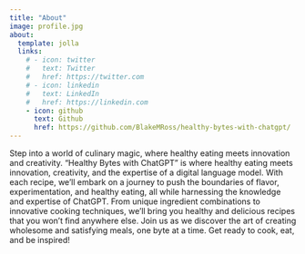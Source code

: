 ```yaml
---
title: "About"
image: profile.jpg
about:
  template: jolla
  links:
    # - icon: twitter
    #   text: Twitter
    #   href: https://twitter.com
    # - icon: linkedin
    #   text: LinkedIn
    #   href: https://linkedin.com
    - icon: github
      text: Github
      href: https://github.com/BlakeMRoss/healthy-bytes-with-chatgpt/
---
```


Step into a world of culinary magic, where healthy eating meets innovation and creativity. "Healthy Bytes with ChatGPT" is where healthy eating meets innovation, creativity, and the expertise of a digital language model. With each recipe, we'll embark on a journey to push the boundaries of flavor, experimentation, and healthy eating, all while harnessing the knowledge and expertise of ChatGPT. From unique ingredient combinations to innovative cooking techniques, we'll bring you healthy and delicious recipes that you won't find anywhere else. Join us as we discover the art of creating wholesome and satisfying meals, one byte at a time. Get ready to cook, eat, and be inspired!
